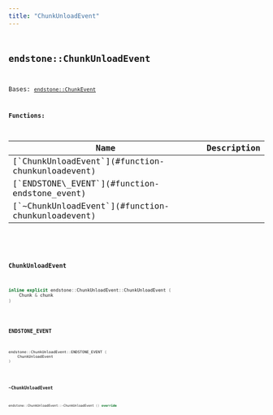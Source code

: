 ```yaml
---
title: "ChunkUnloadEvent"
---
```


## <code className="doc-symbol doc-symbol-class"/> endstone::ChunkUnloadEvent

Bases: [`endstone::ChunkEvent`](classendstone_1_1_chunk_event.md)
















**Functions:**

<table>
<thead>
   <tr>
      <th>Name</th>
      <th>Description</th>
   </tr>
</thead>
<tbody>
<tr key="classendstone_1_1_chunk_unload_event_1aaf42a47c7fe2b92eff323ebc9326a18a">
    <td>[`ChunkUnloadEvent`](#function-chunkunloadevent)</td>
    <td></td>
</tr>
<tr key="classendstone_1_1_chunk_unload_event_1a3a7ae31d1ab834194f56590d390d2199">
    <td>[`ENDSTONE\_EVENT`](#function-endstone_event)</td>
    <td></td>
</tr>
<tr key="classendstone_1_1_chunk_unload_event_1a529d5701455ab739443d191ef51a39eb">
    <td>[`~ChunkUnloadEvent`](#function-chunkunloadevent)</td>
    <td></td>
</tr>
</tbody>
</table>

### <code className="doc-symbol doc-symbol-function"/> ChunkUnloadEvent

```cpp
inline explicit endstone::ChunkUnloadEvent::ChunkUnloadEvent (
    Chunk & chunk
) 
```


### <code className="doc-symbol doc-symbol-function"/> ENDSTONE\_EVENT

```cpp
endstone::ChunkUnloadEvent::ENDSTONE_EVENT (
    ChunkUnloadEvent
) 
```


### <code className="doc-symbol doc-symbol-function"/> ~ChunkUnloadEvent

```cpp
endstone::ChunkUnloadEvent::~ChunkUnloadEvent () override
```

